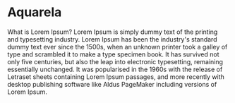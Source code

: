 
<Meta title="Introduction/Welcome" />

# Aquarela


What is Lorem Ipsum?
Lorem Ipsum is simply dummy text of the printing and 
typesetting industry. Lorem Ipsum has been the industry's 
standard dummy text ever since the 1500s, when an unknown 
printer took a galley of type and scrambled it to make a 
type specimen book. It has survived not only five centuries, 
but also the leap into electronic typesetting, 
remaining essentially unchanged. It was popularised in 
the 1960s with the release of Letraset sheets containing 
Lorem Ipsum passages, and more recently with desktop 
publishing software like Aldus PageMaker including versions 
of Lorem Ipsum.
